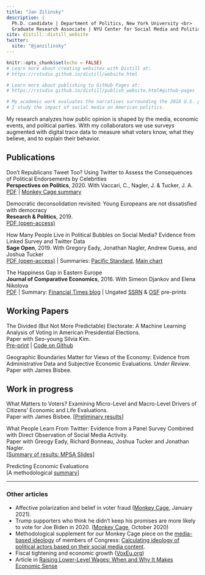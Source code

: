 ```yaml
---
title: "Jan Zilinsky"
description: |
  Ph.D. candidate | Department of Politics, New York University <br>
  Graduate Research Associate | NYU Center for Social Media and Politics
site: distill::distill_website
twitter:
  site: "@janzilinsky"
---
```


```r
knitr::opts_chunk$set(echo = FALSE)
# Learn more about creating websites with Distill at:
# https://rstudio.github.io/distill/website.html

# Learn more about publishing to GitHub Pages at:
# https://rstudio.github.io/distill/publish_website.html#github-pages

# My academic work evaluates the narratives surrounding the 2016 U.S. presidential election, and the relationship between economic sentiment and objective economic outcomes.
# I study the impact of social media on American politics. 
```

My research analyzes how public opinion is shaped by the media, economic events, and political parties. With my collaborators we use surveys augmented with digital trace data to measure what voters know, what they believe, and to explain their behavior.


## Publications

Don’t Republicans Tweet Too? Using Twitter to Assess the Consequences of Political Endorsements by Celebrities <br>
**Perspectives on Politics**, 2020. With Vaccari, C., Nagler, J. & Tucker, J. A. <br>
[PDF](https://www.cambridge.org/core/journals/perspectives-on-politics/article/abs/dont-republicans-tweet-too-using-twitter-to-assess-the-consequences-of-political-endorsements-by-celebrities/B2915BB8FBD93D0555D8C3D77CB00E65) | [Monkey Cage summary](https://www.washingtonpost.com/politics/2019/10/28/think-celebrities-get-punished-being-political-fact-they-get-retweeted/)

Democratic deconsolidation revisited: Young Europeans are not dissatisfied with democracy <br>
**Research & Politics**, 2019. <br>
[PDF (open-access)](https://journals.sagepub.com/doi/10.1177/2053168018814332)

How Many People Live in Political Bubbles on Social Media? Evidence from Linked Survey and Twitter Data <br>
**Sage Open**, 2019. With Gregory Eady, Jonathan Nagler, Andrew Guess, and Joshua Tucker <br>
[PDF (open-access)](https://journals.sagepub.com/doi/full/10.1177/2158244019832705) | Summaries: [Pacific Standard](https://psmag.com/news/ideological-bubbles-turns-out-liberals-and-conservatives-mainly-follow-the-same-news-sources), [Main chart](https://twitter.com/andyguess/status/1102962970227810304) 

The Happiness Gap in Eastern Europe <br>
**Journal of Comparative Economics**, 2016. With Simeon Djankov and Elena Nikolova <br>
[PDF](http://www.sciencedirect.com/science/article/pii/S0147596715000888) | Summary: [Financial Times blog](https://www.ft.com/content/abae03a5-6b58-3f05-ac84-d298b0e47ab5) | Ungated [SSRN](http://papers.ssrn.com/sol3/papers.cfm?abstract_id=2658136) & [OSF](https://osf.io/preprints/socarxiv/et7vz/) pre-prints


## Working Papers

The Divided (But Not More Predictable) Electorate: A Machine Learning Analysis of Voting in American Presidential Elections. <br>
Paper with Seo-young Silvia Kim. <br>
[Pre-print](https://preprints.apsanet.org/engage/apsa/article-details/6050dba7df04091d6a7fb4ef) | [Code on Github](https://github.com/sysilviakim/surveyML)

Geographic Boundaries Matter for Views of the Economy: Evidence from Administrative Data and Subjective Economic Evaluations. *Under Review*. <br>
Paper with James Bisbee.


## Work in progress

What Matters to Voters? Examining Micro-Level and Macro-Level Drivers of Citizens' Economic and Life Evaluations. <br>
Paper with James Bisbee. [[Preliminary results](https://polmeth.theopenscholar.com/files/polmeth2020/files/polmethxxxvii_bisbee.pdf)]

What People Learn From Twitter: Evidence from a Panel Survey Combined with Direct Observation of Social Media Activity. <br> 
Paper with Greogy Eady, Richard Bonneau, Joshua Tucker and Jonathan Nagler. <br>
[[Summary of results: MPSA Slides](https://github.com/zilinskyjan/zilinskyjan.github.io/raw/master/slides/MPSA_2019_Twitter.pdf)]

Predicting Economic Evaluations <br>
[A methodological [summary](https://osf.io/7bgne/)]

--- 

### Other articles

* Affective polarization and belief in voter fraud ([Monkey Cage](https://www.washingtonpost.com/politics/2021/01/19/which-republicans-think-election-was-stolen-those-who-hate-democrats-dont-mind-white-nationalists/), January 2021).
* Trump supporters who think he didn't keep his promises are more likely to vote for Joe Biden in 2020. ([Monkey Cage](https://www.washingtonpost.com/politics/2020/10/28/did-trump-keep-his-campaign-promises-heres-what-americans-think/), October 2020)
* Methodological supplement for our Monkey Cage piece on the [media-based ideology](https://www.washingtonpost.com/news/monkey-cage/wp/2018/10/05/trying-to-understand-how-jeff-flake-is-leaning-we-analyzed-his-twitter-feed-and-were-surprised/?utm_term=.6036368712fe) of members of Congress: [Calculating ideology of political actors based on their social media content](https://gregoryeady.com/Misc/Monkey_Cage_Flake_Methods_Supplement.pdf).
* Fiscal tightening and economic growth ([VoxEu.org](https://voxeu.org/article/fiscal-tightening-and-economic-growth-exploring-cross-country-correlations))
* Article in [Raising Lower-Level Wages: When and Why It Makes Economic Sense](https://www.piie.com/publications/piie-briefings/raising-lower-level-wages-when-and-why-it-makes-economic-sense)

